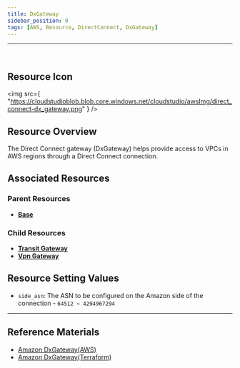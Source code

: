 ```yaml
---
title: DxGateway
sidebar_position: 0
tags: [AWS, Resource, DirectConnect, DxGateway]
---
```


<hr />
<br />

## Resource Icon

<img
    src={
        "https://cloudstudioblob.blob.core.windows.net/cloudstudio/awsImg/direct_connect-dx_gateway.png"
    }
/>

## Resource Overview

The Direct Connect gateway (DxGateway) helps provide access to VPCs in AWS regions through a Direct Connect connection.

## Associated Resources

### Parent Resources

-   [**Base**](https://docs.cstudio.app/docs/resource/aws/Base)

### Child Resources

-   [**Transit Gateway**](https://docs.cstudio.app/docs/resource/aws/Vpc/TransitGateway)
-   [**Vpn Gateway**](https://docs.cstudio.app/docs/resource/aws/Vpc/VpnGateway)


## Resource Setting Values

-   `side_asn`: The ASN to be configured on the Amazon side of the connection - `64512 ~ 4294967294`

---

## Reference Materials

-   [Amazon DxGateway(AWS)](https://docs.aws.amazon.com/ko_kr/directconnect/latest/UserGuide/direct-connect-gateways-intro.html)
-   [Amazon DxGateway(Terraform)](https://registry.terraform.io/providers/hashicorp/aws/latest/docs/resources/dx_gateway)
